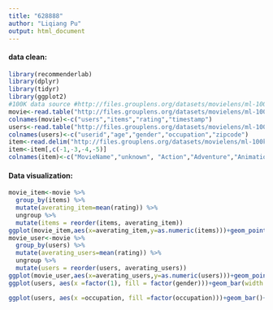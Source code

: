 ```yaml
---
title: "628888"
author: "Liqiang Pu"
output: html_document
---
```

#### data clean:

```r
library(recommenderlab)
library(dplyr)
library(tidyr)
library(ggplot2)
#100K data source #http://files.grouplens.org/datasets/movielens/ml-100k
movie<-read.table("http://files.grouplens.org/datasets/movielens/ml-100k/u.data")
colnames(movie)<-c("users","items","rating","timestamp")
users<-read.table("http://files.grouplens.org/datasets/movielens/ml-100k/u.user",sep="|")
colnames(users)<-c("userid","age","gender","occupation","zipcode")
item<-read.delim("http://files.grouplens.org/datasets/movielens/ml-100k/u.item",sep="|",header=F)
item<-item[,c(-1,-3,-4,-5)]
colnames(item)<-c("MovieName","unknown", "Action","Adventure","Animation","Children", "Comedy" ,"Crime" ,"Documentary","Drama","Fantasy","Film-Noir","Horror","Musical","Mystery","Romance","Sci-Fi","Thriller","War","Western")
```

#### Data visualization:

```r
movie_item<-movie %>%
  group_by(items) %>%
  mutate(averating_item=mean(rating)) %>%
  ungroup %>%
  mutate(items = reorder(items, averating_item))
ggplot(movie_item,aes(x=averating_item,y=as.numeric(items)))+geom_point()+ylab("items")+xlab("average rating")+ggtitle("Average rating for each movie")
movie_user<-movie %>%
  group_by(users) %>%
  mutate(averating_users=mean(rating)) %>%
  ungroup %>%
  mutate(users = reorder(users, averating_users))
ggplot(movie_user,aes(x=averating_users,y=as.numeric(users)))+geom_point()+ylab("users")+xlab("average rating")+ggtitle("Average rating for each user")
ggplot(users, aes(x =factor(1), fill = factor(gender)))+geom_bar(width = 1)+ coord_polar(theta = "y")+scale_fill_discrete(guide=guide_legend(title = "Gender"))+ggtitle("The proportion of Gender")+xlab("")

ggplot(users, aes(x =occupation, fill =factor(occupation)))+geom_bar()+scale_fill_discrete(guide=guide_legend(title = "Occupation"))+ggtitle("The distribution of Occupation")
```

